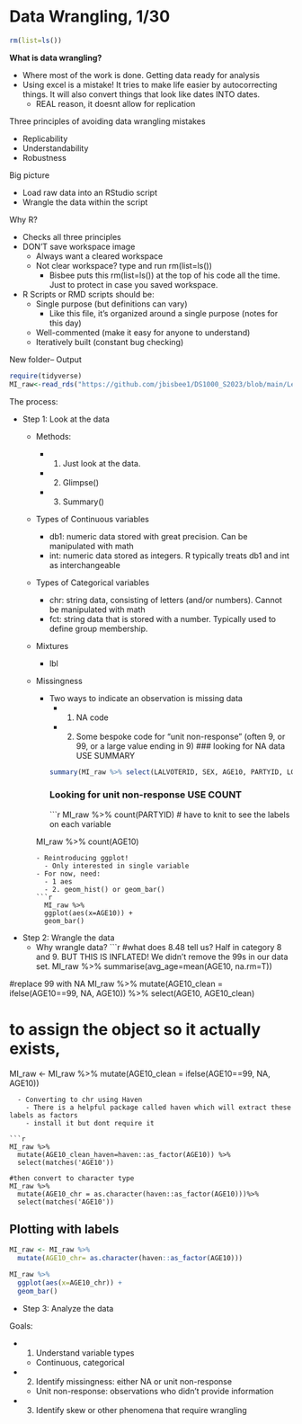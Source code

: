 # Data Wrangling, 1/30

```r
rm(list=ls())
```

**What is data wrangling?**

- Where most of the work is done. Getting data ready for analysis
- Using excel is a mistake! It tries to make life easier by autocorrecting things. It will also convert things that look like dates INTO dates. 
  - REAL reason, it doesnt allow for replication
  
Three principles of avoiding data wrangling mistakes

- Replicability
- Understandability 
- Robustness

Big picture

- Load raw data into an RStudio script 
- Wrangle the data within the script

Why R?

- Checks all three principles 
- DON'T save workspace image
  - Always want a cleared workspace
  - Not clear workspace? type and run rm(list=ls())
    - Bisbee puts this rm(list=ls()) at the top of his code all the time. Just to protect in case you saved workspace. 
- R Scripts or RMD scripts should be:
  - Single purpose (but definitions can vary)
    - Like this file, it's organized around a single purpose (notes for this day)
  - Well-commented (make it easy for anyone to understand)
  - Iteratively built (constant bug checking)

New folder-- Output
```r
require(tidyverse)
MI_raw<-read_rds("https://github.com/jbisbee1/DS1000_S2023/blob/main/Lectures/3_Data_Wrangling/data/MI2020_ExitPoll.rds?raw=true")

```
The process:

- Step 1: Look at the data
  - Methods:    
    - 1. Just look at the data. 
    - 2. Glimpse()
    - 3. Summary()
  - Types of Continuous variables
    - db1: numeric data stored with great precision. Can be manipulated with math
    - int: numeric data stored as integers. R typically treats db1 and int as interchangeable
  - Types of Categorical variables 
    - chr: string data, consisting of letters (and/or numbers). Cannot be manipulated with math 
    - fct: string data that is stored with a number. Typically used to define group membership.
  - Mixtures
    - lbl
  - Missingness
    - Two ways to indicate an observation is missing data 
      - 1. NA code
      - 2. Some bespoke code for "unit non-response" (often 9, or 99, or a large value ending in 9)
    ### looking for NA data USE SUMMARY
    ```r
    summary(MI_raw %>% select(LALVOTERID, SEX, AGE10, PARTYID, LGBT, QLT20))
    ```
    ### Looking for unit non-response USE COUNT
    ```r
    MI_raw %>%
      count(PARTYID) # have to knit to see the labels on each variable
    
    MI_raw %>%
      count(AGE10)
    ```
    - Reintroducing ggplot!
      - Only interested in single variable 
    - For now, need:
      - 1 aes
      - 2. geom_hist() or geom_bar()
    ```r
      MI_raw %>% 
      ggplot(aes(x=AGE10)) +
      geom_bar()
    ```
- Step 2: Wrangle the data
  - Why wrangle data?
```r
#what does 8.48 tell us? Half in category 8 and 9. BUT THIS IS INFLATED! We didn't remove the 99s in our data set. 
MI_raw %>%
  summarise(avg_age=mean(AGE10, na.rm=T)) 

#replace 99 with NA
MI_raw %>%
  mutate(AGE10_clean = ifelse(AGE10==99, 
                              NA, 
                              AGE10)) %>%
  select(AGE10, AGE10_clean)

# to assign the object so it actually exists, 
MI_raw <- MI_raw %>%
  mutate(AGE10_clean = ifelse(AGE10==99, 
                              NA, 
                              AGE10))
```
  - Converting to chr using Haven
    - There is a helpful package called haven which will extract these labels as factors 
    - install it but dont require it
  
```r
MI_raw %>%
  mutate(AGE10_clean_haven=haven::as_factor(AGE10)) %>%
  select(matches('AGE10'))

#then convert to character type
MI_raw %>%
  mutate(AGE10_chr = as.character(haven::as_factor(AGE10)))%>%
  select(matches('AGE10'))
```

## Plotting with labels

```r
MI_raw <- MI_raw %>%
  mutate(AGE10_chr= as.character(haven::as_factor(AGE10)))

MI_raw %>%
  ggplot(aes(x=AGE10_chr)) +
  geom_bar()
```
- Step 3: Analyze the data

Goals:

- 1. Understand variable types
  - Continuous, categorical
- 2. Identify missingness: either NA or unit non-response 
  - Unit non-response: observations who didn't provide information 
- 3. Identify skew or other phenomena that require wrangling

